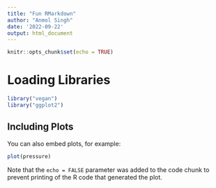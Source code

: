 ```yaml
---
title: "Fun RMarkdown"
author: "Anmol Singh"
date: '2022-09-22'
output: html_document
---
```


```r
knitr::opts_chunk$set(echo = TRUE)
```
# Loading Libraries
```r
library("vegan")
library("ggplot2")
```

## Including Plots

You can also embed plots, for example:

```r
plot(pressure)
```

Note that the `echo = FALSE` parameter was added to the code chunk to prevent printing of the R code that generated the plot.
